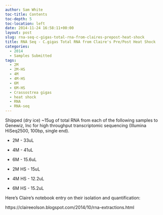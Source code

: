 ```yaml
---
author: Sam White
toc-title: Contents
toc-depth: 5
toc-location: left
date: 2014-11-24 16:58:11+00:00
layout: post
slug: rna-seq-c-gigas-total-rna-from-claires-prepost-heat-shock
title: RNA Seq - C.gigas Total RNA from Claire's Pre/Post Heat Shock
categories:
  - 2014
  - Samples Submitted
tags:
  - 2M
  - 2M-HS
  - 4M
  - 4M-HS
  - 6M
  - 6M-HS
  - Crassostrea gigas
  - heat shock
  - RNA
  - RNA-seq
---
```


Shipped (dry ice) ~15ug of total RNA from each of the following samples to Genewiz, Inc for high throughput transcriptomic sequencing (Illumina HiSeq2500, 100bp, single end).




    
  * 2M - 33uL

    
  * 4M - 41uL

    
  * 6M - 15.6uL

    
  * 2M HS - 15uL

    
  * 4M HS - 12.2uL

    
  * 6M HS - 15.2uL



Here's Claire's notebook entry on their isolation and quantification:

https://claireeolson.blogspot.com/2014/10/rna-extractions.html
